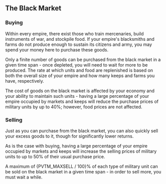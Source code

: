 
## The Black Market

### Buying

Within every empire, there exist those who train mercenaries, build instruments of war, and stockpile food. If your empire's blacksmiths and farms do not produce enough to sustain its citizens and army, you may spend your money here to purchase these goods.

Only a finite number of goods can be purchased from the black market in a given time span - once depleted, you will need to wait for more to be produced. The rate at which units and food are replenished is based on both the overall size of your empire and how many keeps and farms you have, respectively.

The cost of goods on the black market is affected by your economy and your ability to maintain such units - having a large percentage of your empire occupied by markets and keeps will reduce the purchase prices of military units by up to 40%; however, food prices are not affected.

### Selling

Just as you can purchase from the black market, you can also quickly sell your excess goods to it, though for significantly lower returns.

As is the case with buying, having a large percentage of your empire occupied by markets and keeps will increase the selling prices of military units to up to 50% of their usual purchase price.

A maximum of {PVTM_MAXSELL / 100}% of each type of military unit can be sold on the black market in a given time span - in order to sell more, you must wait a while.
